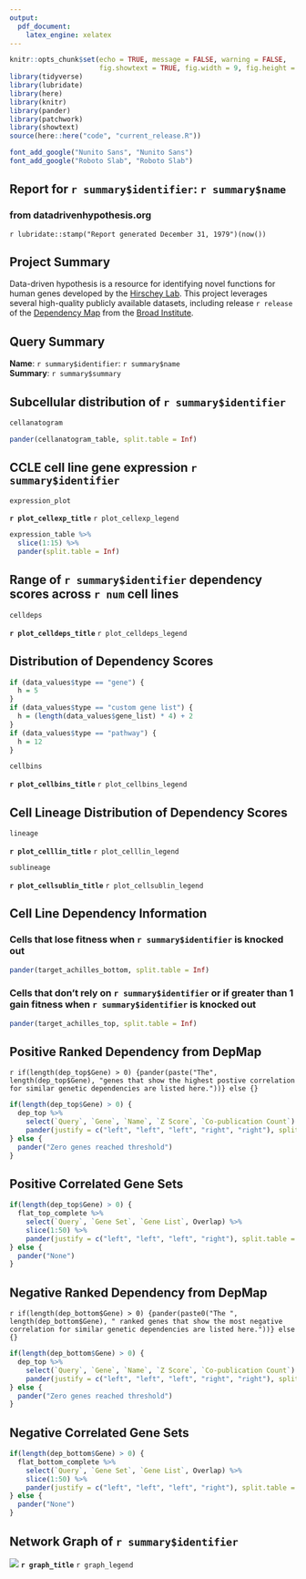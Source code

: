 ```yaml
---
output:
  pdf_document:
    latex_engine: xelatex
---
```


```r
knitr::opts_chunk$set(echo = TRUE, message = FALSE, warning = FALSE, 
                      fig.showtext = TRUE, fig.width = 9, fig.height = 5.5)
library(tidyverse)
library(lubridate)
library(here)
library(knitr)
library(pander)
library(patchwork)
library(showtext)
source(here::here("code", "current_release.R"))

font_add_google("Nunito Sans", "Nunito Sans")
font_add_google("Roboto Slab", "Roboto Slab")
```

## Report for `r summary$identifier`: `r summary$name`  
### from datadrivenhypothesis.org  
`r lubridate::stamp("Report generated December 31, 1979")(now())`  
  
## Project Summary  

Data-driven hypothesis is a resource for identifying novel functions for human genes developed by the [Hirschey Lab](www.hirscheylab.org). This project leverages several high-quality publicly available datasets, including release `r release` of the [Dependency Map](www.depmap.org) from the [Broad Institute](www.broadinstitute.org).  
  
## Query Summary  

**Name**: `r summary$identifier`: `r summary$name`  
**Summary**: `r summary$summary`  
  
\newpage 
## Subcellular distribution of `r summary$identifier`  
  
```r
cellanatogram
```
  
```r
pander(cellanatogram_table, split.table = Inf)
```

\newpage 
## CCLE cell line gene expression `r summary$identifier`  
  
```r
expression_plot
```
  
**`r plot_cellexp_title`** `r plot_cellexp_legend`  
  
```r
expression_table %>% 
  slice(1:15) %>% 
  pander(split.table = Inf)
```

\newpage 
## Range of `r summary$identifier` dependency scores across `r num` cell lines  
  
```r
celldeps 
```
  
  **`r plot_celldeps_title`** `r plot_celldeps_legend`
  
\newpage
## Distribution of Dependency Scores

```r
if (data_values$type == "gene") {
  h = 5
}
if (data_values$type == "custom gene list") {
  h = (length(data_values$gene_list) * 4) + 2
}
if (data_values$type == "pathway") {
  h = 12
}
```

```r
cellbins
```   
 
  **`r plot_cellbins_title`** `r plot_cellbins_legend`

\newpage
## Cell Lineage Distribution of Dependency Scores

```r
lineage
```
  **`r plot_celllin_title`** `r plot_celllin_legend`
  
\newpage
```r
sublineage
```
  **`r plot_cellsublin_title`** `r plot_cellsublin_legend`
  
\newpage
## Cell Line Dependency Information  

### Cells that lose fitness when `r summary$identifier` is knocked out 

```r
pander(target_achilles_bottom, split.table = Inf)
```
    
### Cells that don't rely on `r summary$identifier` or if greater than 1 gain fitness when `r summary$identifier` is knocked out

```r
pander(target_achilles_top, split.table = Inf)
```
  
  
\newpage  
## Positive Ranked Dependency from DepMap  

`r if(length(dep_top$Gene) > 0) {pander(paste("The", length(dep_top$Gene), "genes that show the highest postive correlation for similar genetic dependencies are listed here."))} else {}` 

```r
if(length(dep_top$Gene) > 0) {
  dep_top %>% 
    select(`Query`, `Gene`, `Name`, `Z Score`, `Co-publication Count`) %>% 
    pander(justify = c("left", "left", "left", "right", "right"), split.table = Inf)
} else {
  pander("Zero genes reached threshold")
}
```
  
\newpage    
## Positive Correlated Gene Sets  
  
```r
if(length(dep_top$Gene) > 0) {
  flat_top_complete %>% 
    select(`Query`, `Gene Set`, `Gene List`, Overlap) %>% 
    slice(1:50) %>% 
    pander(justify = c("left", "left", "left", "right"), split.table = Inf)
} else {
  pander("None")
}
```
  
\newpage
## Negative Ranked Dependency from DepMap  

`r if(length(dep_bottom$Gene) > 0) {pander(paste0("The ", length(dep_bottom$Gene), " ranked genes that show the most negative correlation for similar genetic dependencies are listed here."))} else {}`

```r
if(length(dep_bottom$Gene) > 0) {
  dep_top %>% 
    select(`Query`, `Gene`, `Name`, `Z Score`, `Co-publication Count`) %>% 
    pander(justify = c("left", "left", "left", "right", "right"), split.table = Inf)
} else {
  pander("Zero genes reached threshold")
}
```
  
\newpage  
## Negative Correlated Gene Sets  
   
```r
if(length(dep_bottom$Gene) > 0) {
  flat_bottom_complete %>% 
    select(`Query`, `Gene Set`, `Gene List`, Overlap) %>% 
    slice(1:50) %>% 
    pander(justify = c("left", "left", "left", "right"), split.table = Inf)
} else {
  pander("None")
}
```

\newpage  
## Network Graph of `r summary$identifier`
![](`r networkImagePath`)
  **`r graph_title`** `r graph_legend`